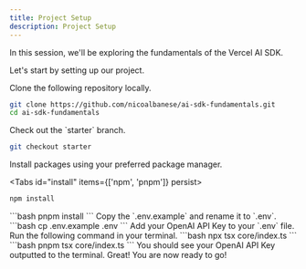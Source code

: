 ```yaml
---
title: Project Setup
description: Project Setup
---
```



In this session, we'll be exploring the fundamentals of the Vercel AI SDK.

Let's start by setting up our project.

<Steps>
<Step>
Clone the following repository locally.

```bash 
git clone https://github.com/nicoalbanese/ai-sdk-fundamentals.git
cd ai-sdk-fundamentals
```
</Step>
<Step>
Check out the `starter` branch.

```bash
git checkout starter
```
</Step>
<Step>
Install packages using your preferred package manager.

<Tabs id="install" items={['npm', 'pnpm']} persist>
  <Tab value="npm">
  ```bash
  npm install
  ```
  </Tab>
  <Tab value="pnpm">
  ```bash
  pnpm install
  ```
  </Tab>
</Tabs>
</Step>
<Step>
Copy the `.env.example` and rename it to `.env`.
```bash
cp .env.example .env
```
</Step>
<Step>
Add your OpenAI API Key to your `.env` file.

<OpenAIKey />
</Step>
<Step>
Run the following command in your terminal.
<Tabs id="install" items={['npm', 'pnpm']} persist>
  <Tab value="npm">
  ```bash
  npx tsx core/index.ts
  ```
  </Tab>
  <Tab value="pnpm">
  ```bash
  pnpm tsx core/index.ts
  ```
  </Tab>
</Tabs>
You should see your OpenAI API Key outputted to the terminal.
</Step>
</Steps>
Great! You are now ready to go!
